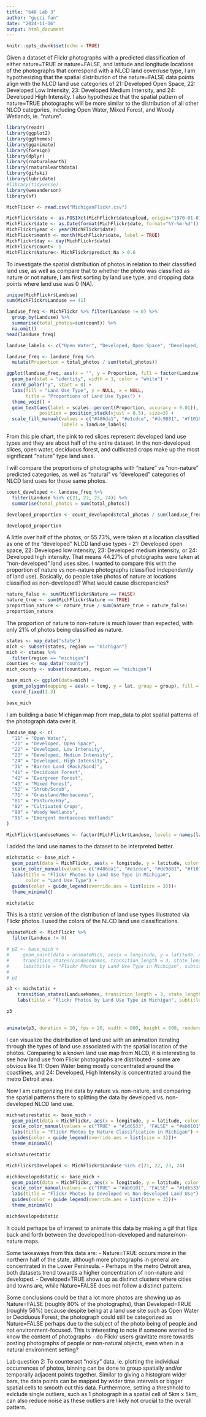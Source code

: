 ```yaml
---
title: "648 Lab 3"
author: "gucci fan"
date: "2024-11-16"
output: html_document
---
```


```r
knitr::opts_chunk$set(echo = TRUE)
```

Given a dataset of Flickr photographs with a predicted classification of either nature=TRUE or nature=FALSE, and latitude and longitude locations of the photographs that correspond with a NLCD land cover/use type, I am hypothesizing that the spatial distribution of the nature=FALSE data points align with the NLCD land use categories of 21: Developed Open Space, 22: Developed Low Intensity, 23: Developed Medium Intensity, and 24: Developed High Intensity. I also hypothesize that the spatial pattern of nature=TRUE photographs will be more similar to the distribution of all other NLCD categories, including Open Water, Mixed Forest, and Woody Wetlands, ie. "nature". 

```r
library(readr)
library(ggplot2)
library(ggthemes)
library(gganimate)
library(foreign)
library(dplyr)
library(rnaturalearth)
library(rnaturalearthdata)
library(gifski)
library(lubridate)
#library(tidyverse)
library(wesanderson)
library(sf)

```

```r
MichFlickr <- read.csv("MichiganFlickr.csv")
```

```r
MichFlickr$date <- as.POSIXct(MichFlickr$dateupload, origin="1970-01-01")
MichFlickr$date <- as.Date(format(MichFlickr$date, format="%Y-%m-%d"))
MichFlickr$year <- year(MichFlickr$date)
MichFlickr$month <- month(MichFlickr$date, label = TRUE)
MichFlickr$day <- day(MichFlickr$date)
MichFlickr$count<- 1
MichFlickr$Nature<- MichFlickr$predict_Na > 0.6
```

To investigate the spatial distribution of photos in relation to their classified land use, as well as compare that to whether the photo was classified as nature or not nature, I am first sorting by land use type, and dropping data points where land use was 0 (NA).

```r
unique(MichFlickr$Landuse)
sum(MichFlickr$Landuse == 41)

landuse_freq <- MichFlickr %>% filter(Landuse != 0) %>%
  group_by(Landuse) %>%
  summarise(total_photos=sum(count)) %>%
  na.omit()
head(landuse_freq)

landuse_labels <- c("Open Water", "Developed, Open Space", "Developed, Low Intensity", "Developed, Medium Intensity", "Developed, High Intensity", "Barren Land (Rock/Sand)", "Deciduous Forest", "Evergreen Forest", "Mixed Forest", "Shrub/Scrub", "Grassland/Herbaceous", "Pasture/Hay", "Cultivated Crops", "Woody Wetlands", "Emergent Herbaceous Wetlands")

landuse_freq <- landuse_freq %>%
  mutate(Proportion = total_photos / sum(total_photos))

ggplot(landuse_freq, aes(x = "", y = Proportion, fill = factor(Landuse))) +
  geom_bar(stat = "identity", width = 1, color = "white") +
  coord_polar("y", start = 0) + 
  labs(fill = "Land Use Type", y = NULL, x = NULL, 
       title = "Proportions of Land Use Types") +
  theme_void() +  
  geom_text(aes(label = scales::percent(Proportion, accuracy = 0.01)), 
            position = position_stack(vjust = 0.5), size=3) +
  scale_fill_manual(values = c("#486da1", "#e1cdce", "#dc9881", "#f10100", "#ab0101", "#b3afa4", "#6ca966", "#1d6533", "#bdcc93", "#d1bb82", "#edeccc", "#ded83e", "#ae7229", "#bbd7ed", "#71a4c1"),
                    labels = landuse_labels)

```

From this pie chart, the pink to red slices represent developed land use types and they are about half of the entire dataset. In the non-developed slices, open water, deciduous forest, and cultivated crops make up the most significant "nature" type land uses.

I will compare the proportions of photographs with "nature" vs "non-nature" predicted categories, as well as "natural" vs "developed" categories of NLCD land uses for those same photos.

```r

count_developed <- landuse_freq %>%
  filter(Landuse %in% c(21, 22, 23, 24)) %>% 
  summarise(total_photos = sum(total_photos)) 

developed_proportion <- count_developed$total_photos / sum(landuse_freq$total_photos)

developed_proportion
```


A little over half of the photos, or 55.73%, were taken at a location classified as one of the "developed" NLCD land use types - 21: Developed open space, 22: Developed low intensity, 23: Developed medium intensity, or 24: Developed high intensity. That means 44.27% of photographs were taken at "non-developed" land uses sites. I wanted to compare this with the proportion of nature vs non-nature photographs (classified independently of land use). Basically, do people take photos of nature at locations classified as non-developed? What would cause discrepancies?

```r
nature_false <- sum(MichFlickr$Nature == FALSE)
nature_true <- sum(MichFlickr$Nature == TRUE)
proportion_nature <- nature_true / sum(nature_true + nature_false)
proportion_nature
```
The proportion of nature to non-nature is much lower than expected, with only 21% of photos being classified as nature.

```r
states <- map_data("state")
mich <- subset(states, region == "michigan")
mich <- states %>%
  filter(region == "michigan")
counties <- map_data("county")
mich_county <- subset(counties, region == "michigan")

base_mich <- ggplot(data=mich) +
  geom_polygon(mapping = aes(x = long, y = lat, group = group), fill = "gray90", color = "black") +
  coord_fixed(1.3)

base_mich
```

I am building a base Michigan map from map_data to plot spatial patterns of the photograph data over it.

```r
landuse_map <- c(
  "11" = "Open Water", 
  "21" = "Developed, Open Space", 
  "22" = "Developed, Low Intensity", 
  "23" = "Developed, Medium Intensity", 
  "24" = "Developed, High Intensity", 
  "31" = "Barren Land (Rock/Sand)", 
  "41" = "Deciduous Forest", 
  "42" = "Evergreen Forest", 
  "43" = "Mixed Forest", 
  "52" = "Shrub/Scrub", 
  "71" = "Grassland/Herbaceous", 
  "81" = "Pasture/Hay", 
  "82" = "Cultivated Crops", 
  "90" = "Woody Wetlands", 
  "95" = "Emergent Herbaceous Wetlands"
)

MichFlickr$LanduseNames <- factor(MichFlickr$Landuse, levels = names(landuse_map), labels = landuse_map)
```

I added the land use names to the dataset to be interpreted better.

```r
michstatic <- base_mich +
  geom_point(data = MichFlickr, aes(x = longitude, y = latitude, color = LanduseNames), size = 0.5) + 
  scale_color_manual(values = c("#486da1", "#e1cdce", "#dc9881", "#f10100", "#ab0101", "#b3afa4", "#6ca966", "#1d6533", "#bdcc93", "#d1bb82", "#edeccc", "#ded83e", "#ae7229", "#bbd7ed", "#71a4c1")) +
  labs(title = "Flickr Photos by Land Use Type in Michigan",
       color = "Land Use Type") +
  guides(color = guide_legend(override.aes = list(size = 3)))+
  theme_minimal()

michstatic
```
This is a static version of the distribution of land use types illustrated via Flickr photos. I used the colors of the NLCD land use classifications.

```r
animateMich <- MichFlickr %>% 
  filter(Landuse != 0)

# p2 <- base_mich +
#     geom_point(data = animateMich, aes(x = longitude, y = latitude, color = LanduseNames), size = 1) +
#     transition_states(LanduseNames, transition_length = 3, state_length = 3) +
#     labs(title = "Flickr Photos by Land Use Type in Michigan", subtitle = "Land Use: {closest_state}", color = "Land Use Type")
# 
# p2

p3 <- michstatic + 
    transition_states(LanduseNames, transition_length = 3, state_length = 3) +
    labs(title = "Flickr Photos by Land Use Type in Michigan", subtitle = "Land Use: {closest_state}", color = "Land Use Type")

p3
   
```

```r
animate(p3, duration = 10, fps = 20, width = 800, height = 600, renderer = gifski_renderer("landuse_nlcd_animation.gif"))
```

I can visualize the distribution of land use with an animation iterating through the types of land use associated with the spatial location of the photos. Comparing to a known land use map from NLCD, it is interesting to see how land use from Flickr photographs are distributed - some are obvious like 11: Open Water being mostly concentrated around the coastlines, and 24: Developed, High Intensity is concentrated around the metro Detroit area. 

Now I am categorizing the data by nature vs. non-nature, and comparing the spatial patterns there to splitting the data by developed vs. non-developed NLCD land use.

```r
michnaturestatic <- base_mich +
  geom_point(data = MichFlickr, aes(x = longitude, y = latitude, color = Nature), size = 0.5) + 
  scale_color_manual(values = c("TRUE" = "#1d6533", "FALSE" = "#ab0101")) +
  labs(title = "Flickr Photos by Nature Classification in Michigan") +
  guides(color = guide_legend(override.aes = list(size = 3)))+
  theme_minimal()

michnaturestatic
```
```r
MichFlickr$Developed <- MichFlickr$Landuse %in% c(21, 22, 23, 24)

michdevelopedstatic <- base_mich +
  geom_point(data = MichFlickr, aes(x = longitude, y = latitude, color = Developed), size = 0.5) + 
  scale_color_manual(values = c("TRUE" = "#ab0101", "FALSE" = "#1d6533")) +
  labs(title = "Flickr Photos by Developed vs Non-Developed Land Use") +
  guides(color = guide_legend(override.aes = list(size = 3)))+
  theme_minimal()

michdevelopedstatic
```

It could perhaps be of interest to animate this data by making a gif that flips back and forth between the developed/non-developed and nature/non-nature maps.

Some takeaways from this data are:
- Nature=TRUE occurs more in the northern half of the state, although more photographs in general are concentrated in the Lower Peninsula.
- Perhaps in the metro Detroit area, both datasets trend towards a higher concentration of non-nature and developed.
- Developed=TRUE shows up as distinct clusters where cities and towns are, while Nature=FALSE does not follow a distinct pattern.

Some conclusions could be that a lot more photos are showing up as Nature=FALSE (roughly 80% of the photographs), than Developed=TRUE (roughly 56%) because despite being at a land use site such as Open Water or Deciduous Forest, the photograph could still be categorized as Nature=FALSE perhaps due to the subject of the photo being of people and not environment-focused. This is interesting to note if someone wanted to know the content of photographs - do Flickr users gravitate more towards posting photographs of people or non-natural objects, even when in a natural environment setting?

Lab question 2:
To counteract "noisy" data, ie. plotting the individual occurrences of photos, binning can be done to group spatially and/or temporally adjacent points together. Similar to giving a histogram wider bars, the data points can be mapped by wider time intervals or bigger spatial cells to smooth out this data. Furthermore, setting a threshhold to exlclude single outliers, such as 1 photograph in a spatial cell of 5km x 5km, can also reduce noise as these outliers are likely not crucial to the overall pattern.

